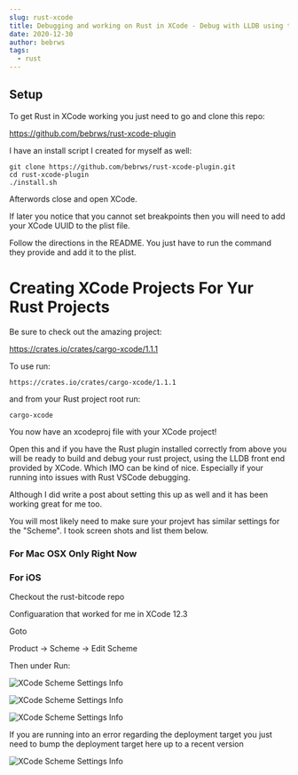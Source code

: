 ```yaml
---
slug: rust-xcode
title: Debugging and working on Rust in XCode - Debug with LLDB using the XCode interface
date: 2020-12-30
author: bebrws
tags:
  - rust
---
```


## Setup

To get Rust in XCode working you just need to go and clone this repo:

https://github.com/bebrws/rust-xcode-plugin

I have an install script I created for myself as well:

```
git clone https://github.com/bebrws/rust-xcode-plugin.git
cd rust-xcode-plugin
./install.sh
```

Afterwords close and open XCode.

If later you notice that you cannot set breakpoints then you will need to add your XCode UUID to the plist file.

Follow the directions in the README. You just have to run the command they provide and add it to the plist.

# Creating XCode Projects For Yur Rust Projects

Be sure to check out the amazing project:

https://crates.io/crates/cargo-xcode/1.1.1

To use run:

```
https://crates.io/crates/cargo-xcode/1.1.1
```

and from your Rust project root run:

```
cargo-xcode
```

You now have an xcodeproj file with your XCode project!

Open this and if you have the Rust plugin installed correctly from above you will be ready to build and debug your rust project, using the LLDB front end provided by XCode. Which IMO can be kind of nice. Especially if your running into issues with Rust VSCode debugging.

Although I did write a post about setting this up as well and it has been working great for me too.

You will most likely need to make sure your projevt has similar settings for the "Scheme". I took screen shots and list them below.

### For Mac OSX Only Right Now

### For iOS

Checkout the rust-bitcode repo

Configuaration that worked for me in XCode 12.3

Goto

Product -> Scheme -> Edit Scheme

Then under Run:

![XCode Scheme Settings Info](/static/xcode-scheme-info.png)

![XCode Scheme Settings Info](/static/xcode-scheme-options.png)

![XCode Scheme Settings Info](/static/xcode-scheme-arguments.png)

If you are running into an error regarding the deployment target you just need to bump the deployment target here up to a recent version

![XCode Scheme Settings Info](/static/xcode-deployment-target.png)
